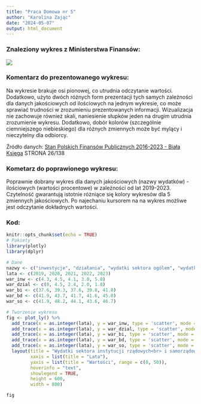 ---
title: "Praca Domowa nr 5"
author: "Karolina Zając"
date: "2024-05-07"
output: html_document
---
### Znaleziony wykres z Ministerstwa Finansów:
![](C:/Users/User/Desktop/wizualizacja/wykres1.jpg)

### Komentarz do prezentowanego wykresu:

Na wykresie brakuje osi pionowej, co utrudnia odczytanie wartości. Dodatkowo, użyto dwóch różnych form prezentacji tych samych zależności dla danych jakościowych od ilościowych na jednym wykresie, co może sprawiać trudności w zrozumieniu prezentowanych informacji. Wizualizacja nie zachowuje również skali, naniesienie słupków jeden na drugim utrudnia zrozumienie wykresu. Dodatkowo, dobór kolorów (szczególnie ciemniejszego niebieskiego) dla różnych zmiennych może być mylący i nieczytelny dla odbiorcy.

Źródło danych: [Stan Polskich Finansów Publicznych 2016-2023 - Biała Księga](https://www.gov.pl/web/finanse/stan-polskich-finansow-publicznych-2016-2023-biala-ksiega2) 
STRONA 26/138

### Kometarz do poprawionego wykresu:
Poprawnie dobrany wykres dla danych jakościowych (nazwy wydatków) - ilościowych (wartości procentowe) w zależności od lat 2019-2023. Czytelność gwarantują istotnie różniące się kolory wykresów dla 5 zmiennych jakościowych. Po najechaniu kursorem na na wykres możliwe jest odczytanie dokładnych wartości. 

### Kod:

```{r, message = FALSE, warning = FALSE}
knitr::opts_chunk$set(echo = TRUE)
# Pakiety
library(plotly)
library(dplyr)

# Dane
nazwy <- c("inwestycje", "działania", "wydatki sektora ogólem", "wydatki sektora bez <br>działań Funduszu Pomocy, <br>Funduszu Przeciwdziałania COVID-19,<br> działań energetycznych", "wydatki sektora<br> bez inwestycji")
lata <- c(2019, 2020, 2021, 2022, 2023)
war_inw <- c(4.3, 4.5, 4.1, 3.8, 5.0)
war_dzial <- c(0, 4.5, 2.4, 2.0, 1.8)
war_bi <- c(37.6, 39.3, 37.6, 39.8, 41.8)
war_bd <- c(41.9, 43.7, 41.7, 41.6, 45.0)
war_so <- c(41.9, 48.2, 44.1, 43.6, 46.7)

# Tworzenie wykresu
fig <- plot_ly() %>%
  add_trace(x = as.integer(lata), y = war_inw, type = 'scatter', mode = 'lines+markers', name = nazwy[1], line = list(color = 'blue'), text = rep(nazwy[1], length(lata))) %>%
  add_trace(x = as.integer(lata), y = war_dzial, type = 'scatter', mode = 'lines+markers', name = nazwy[2], line = list(color = 'red'), text = rep(nazwy[2], length(lata))) %>%
  add_trace(x = as.integer(lata), y = war_bi, type = 'scatter', mode = 'lines+markers', name = nazwy[5], line = list(color = 'green'), text = rep(nazwy[5], length(lata))) %>%
  add_trace(x = as.integer(lata), y = war_bd, type = 'scatter', mode = 'lines+markers', name = nazwy[4], line = list(color = 'orange'), text = rep(nazwy[4], length(lata))) %>%
  add_trace(x = as.integer(lata), y = war_so, type = 'scatter', mode = 'lines+markers', name = nazwy[3], line = list(color = 'purple'), text = rep(nazwy[3], length(lata))) %>%
  layout(title = "Wydatki sektora instytucji rządowych<br> i samorządowych w latach 2019-2023 (% PKB)",
         xaxis = list(title = "Lata"),
         yaxis = list(title = "Wartości", range = c(0, 50)),
         hoverinfo = "text",
         showlegend = TRUE,
         height = 600,
         width = 800)

fig
```



